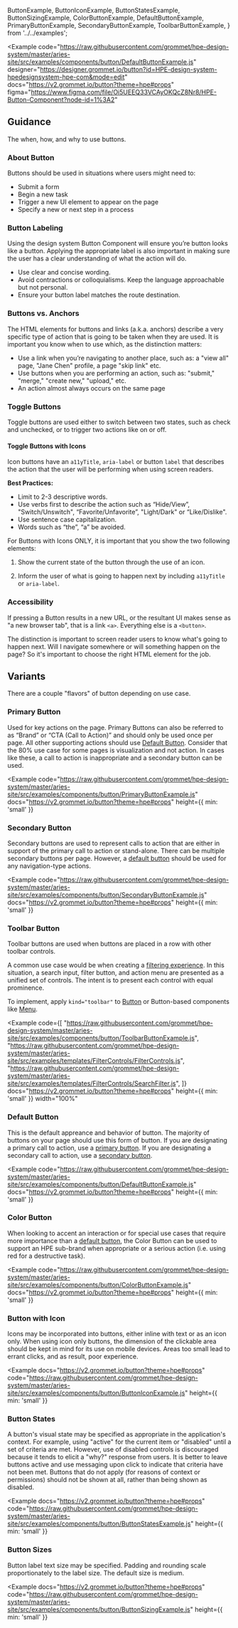   ButtonExample,
  ButtonIconExample,
  ButtonStatesExample,
  ButtonSizingExample,
  ColorButtonExample,
  DefaultButtonExample,
  PrimaryButtonExample,
  SecondaryButtonExample,
  ToolbarButtonExample,
} from '../../examples';

<Example
  code="https://raw.githubusercontent.com/grommet/hpe-design-system/master/aries-site/src/examples/components/button/DefaultButtonExample.js"
  designer="https://designer.grommet.io/button?id=HPE-design-system-hpedesignsystem-hpe-com&mode=edit"
  docs="https://v2.grommet.io/button?theme=hpe#props"
  figma="https://www.figma.com/file/Oi5UEEQ33VCAyOKQcZ8Nr8/HPE-Button-Component?node-id=1%3A2"
>
  <ButtonExample />
</Example>

## Guidance

The when, how, and why to use buttons.

### About Button

Buttons should be used in situations where users might need to:

- Submit a form
- Begin a new task
- Trigger a new UI element to appear on the page
- Specify a new or next step in a process

### Button Labeling

Using the design system Button Component will ensure you’re button looks like a button. Applying the appropriate label is also important in making sure the user has a clear understanding of what the action will do.

- Use clear and concise wording.
- Avoid contractions or colloquialisms. Keep the language approachable but not personal.
- Ensure your button label matches the route destination.

### Buttons vs. Anchors

The HTML elements for buttons and links (a.k.a. anchors) describe a very specific type of action that is going to be taken when they are used. It is important you know when to use which, as the distinction matters:

- Use a link when you’re navigating to another place, such as: a "view all" page, "Jane Chen" profile, a page "skip link" etc.
- Use buttons when you are performing an action, such as: "submit," "merge," "create new," "upload," etc.
- An action almost always occurs on the same page

### Toggle Buttons

Toggle buttons are used either to switch between two states, such as check and unchecked, or to trigger two actions like on or off.

#### Toggle Buttons with Icons

Icon buttons have an `a11yTitle`, `aria-label` or button `label` that describes the action that the user will be performing when using screen readers.

**Best Practices:**
- Limit to 2-3 descriptive words.
- Use verbs first to describe the action such as “Hide/View”, "Switch/Unswitch", “Favorite/Unfavorite”, "Light/Dark" or “Like/Dislike".
- Use sentence case capitalization.
- Words such as “the”, “a” be avoided.

For Buttons with Icons ONLY, it is important that you show the two following elements:

1. Show the current state of the button through the use of an icon.

2. Inform the user of what is going to happen next by including `a11yTitle` or `aria-label`.

### Accessibility

If pressing a Button results in a new URL, or the resultant UI makes sense as "a new browser tab", that is a link `<a>`. Everything else is a `<button>`.

The distinction is important to screen reader users to know what's going to happen next. Will I navigate somewhere or will something happen on the page? So it's important to choose the right HTML element for the job.

## Variants

There are a couple "flavors" of button depending on use case.

### Primary Button

Used for key actions on the page. Primary Buttons can also be referred to as “Brand” or “CTA (Call to Action)” and should only be used once per page. All other supporting actions should use [Default Button](#default-button).  Consider that the 80% use case for some pages is visualization and not action.  In cases like these, a call to action is inappropriate and a secondary button can be used.

<Example
  code="https://raw.githubusercontent.com/grommet/hpe-design-system/master/aries-site/src/examples/components/button/PrimaryButtonExample.js"
  docs="https://v2.grommet.io/button?theme=hpe#props"
  height={{ min: 'small' }}
>
  <PrimaryButtonExample />
</Example>

### Secondary Button

Secondary buttons are used to represent calls to action that are either in support of the primary call to action or stand-alone. There can be multiple secondary buttons per page. However, a [default button](#default-button) should be used for any navigation-type actions.

<Example
  code="https://raw.githubusercontent.com/grommet/hpe-design-system/master/aries-site/src/examples/components/button/SecondaryButtonExample.js"
  docs="https://v2.grommet.io/button?theme=hpe#props"
  height={{ min: 'small' }}
>
  <SecondaryButtonExample />
</Example>

### Toolbar Button

Toolbar buttons are used when buttons are placed in a row with other toolbar controls. 

A common use case would be when creating a [filtering experience](/templates/filtering). In this situation, a search input, filter button, and action menu are presented as a unified set of controls. The intent is to present each control with equal prominence.

To implement, apply `kind="toolbar"` to [Button](/components/button) or Button-based components like [Menu](/components/menu).

<Example
  code={[
    "https://raw.githubusercontent.com/grommet/hpe-design-system/master/aries-site/src/examples/components/button/ToolbarButtonExample.js",
    "https://raw.githubusercontent.com/grommet/hpe-design-system/master/aries-site/src/examples/templates/FilterControls/FilterControls.js",
    "https://raw.githubusercontent.com/grommet/hpe-design-system/master/aries-site/src/examples/templates/FilterControls/SearchFilter.js",
  ]}
  docs="https://v2.grommet.io/button?theme=hpe#props"
  height={{ min: 'small' }}
  width="100%"
>
  <ToolbarButtonExample />
</Example>

### Default Button

This is the default appreance and behavior of button. The majority of buttons on your page should use this form of button. If you are designating a primary call to action, use a [primary button](#primary-button). If you are designating a secondary call to action, use a [secondary button](#secondary-button).

<Example
  code="https://raw.githubusercontent.com/grommet/hpe-design-system/master/aries-site/src/examples/components/button/DefaultButtonExample.js"
  docs="https://v2.grommet.io/button?theme=hpe#props"
  height={{ min: 'small' }}
>
  <DefaultButtonExample />
</Example>

### Color Button

When looking to accent an interaction or for special use cases that require more importance than a [default button](#default-button), the Color Button can be used to support an HPE sub-brand when appropriate or a serious action (i.e. using red for a destructive task).

<Example
  code="https://raw.githubusercontent.com/grommet/hpe-design-system/master/aries-site/src/examples/components/button/ColorButtonExample.js"
  docs="https://v2.grommet.io/button?theme=hpe#props"
  height={{ min: 'small' }}
>
  <ColorButtonExample />
</Example>

### Button with Icon

Icons may be incorporated into buttons, either inline with text or as an icon only. When using icon only buttons, the dimension of the clickable area should be kept in mind for its use on mobile devices. Areas too small lead to errant clicks, and as result, poor experience.

<Example
  docs="https://v2.grommet.io/button?theme=hpe#props"
  code="https://raw.githubusercontent.com/grommet/hpe-design-system/master/aries-site/src/examples/components/button/ButtonIconExample.js"
  height={{ min: 'small' }}
>
  <ButtonIconExample />
</Example>

### Button States

A button's visual state may be specified as appropriate in the application's context. For example, using "active" for the current item or "disabled" until a set of criteria are met. However, use of disabled controls is discouraged because it tends to elicit a "why?" response from users. It is better to leave buttons active and use messaging upon click to indicate that criteria have not been met. Buttons that do not apply (for reasons of context or permissions) should not be shown at all, rather than being shown as disabled.

<Example
  docs="https://v2.grommet.io/button?theme=hpe#props"
  code="https://raw.githubusercontent.com/grommet/hpe-design-system/master/aries-site/src/examples/components/button/ButtonStatesExample.js"
  height={{ min: 'small' }}
>
  <ButtonStatesExample />
</Example>

### Button Sizes

Button label text size may be specified. Padding and rounding scale proportionately to the label size. The default size is medium.

<Example
  docs="https://v2.grommet.io/button?theme=hpe#props"
  code="https://raw.githubusercontent.com/grommet/hpe-design-system/master/aries-site/src/examples/components/button/ButtonSizingExample.js"
  height={{ min: 'small' }}
>
  <ButtonSizingExample />
</Example>
